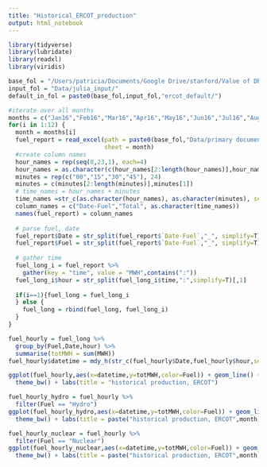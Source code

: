 ```yaml
---
title: "Historical_ERCOT_production"
output: html_notebook
---
```



```r
library(tidyverse)
library(lubridate)
library(readxl)
library(viridis)

base_fol = "/Users/patricia/Documents/Google Drive/stanford/Value of DR Project/"
input_fol = "Data/julia_input/"
default_in_fol = paste0(base_fol,input_fol,"ercot_default/")
```
```r
#iterate over all months
months = c("Jan16","Feb16","Mar16","Apr16","May16","Jun16","Jul16","Aug16","Sep16","Oct16","Nov16","Dec16")
for(i in 1:12) {
  month = months[i]
  fuel_report = read_excel(path = paste0(base_fol,"Data/primary documents/FuelMixReport_PreviousYears/IntGenbyFuel2016.xlsx"),
                           sheet = month)
  #create column names
  hour_names = rep(seq(0,23,1), each=4)
  hour_names = as.character(c(hour_names[2:length(hour_names)],hour_names[1]))
  minutes = rep(c("00","15","30","45"), 24)
  minutes = c(minutes[2:length(minutes)],minutes[1])
  # time_names = hour_names + minutes
  time_names =str_c(as.character(hour_names), as.character(minutes), sep=":")
  column_names = c("Date-Fuel","Total", as.character(time_names))
  names(fuel_report) = column_names
  
  # parse fuel, date
  fuel_report$Date = str_split(fuel_report$`Date-Fuel`,"_", simplify=T)[,1]
  fuel_report$Fuel = str_split(fuel_report$`Date-Fuel`,"_", simplify=T)[,2]
  
  # gather time
  fuel_long_i = fuel_report %>%
    gather(key = "time", value = "MWH",contains(":")) 
  fuel_long_i$hour = str_split(fuel_long_i$time,":",simplify=T)[,1]
  
  if(i==1){fuel_long = fuel_long_i
  } else {
    fuel_long = rbind(fuel_long, fuel_long_i)
  }
}
```

```r
fuel_hourly = fuel_long %>%
  group_by(Fuel,Date,hour) %>%
  summarise(totMWH = sum(MWH))
fuel_hourly$datetime = mdy_h(str_c(fuel_hourly$Date,fuel_hourly$hour,sep="_"))
```
```r
ggplot(fuel_hourly,aes(x=datetime,y=totMWH,color=Fuel)) + geom_line() +
  theme_bw() + labs(title = "historical production, ERCOT")
```

```r
fuel_hourly_hydro = fuel_hourly %>%
  filter(Fuel == "Hydro")
ggplot(fuel_hourly_hydro,aes(x=datetime,y=totMWH,color=Fuel)) + geom_line() +
  theme_bw() + labs(title = paste("historical production, ERCOT",month))
```
```r
fuel_hourly_nuclear = fuel_hourly %>%
  filter(Fuel == "Nuclear")
ggplot(fuel_hourly_nuclear,aes(x=datetime,y=totMWH,color=Fuel)) + geom_line() +
  theme_bw() + labs(title = paste("historical production, ERCOT",month))

```

